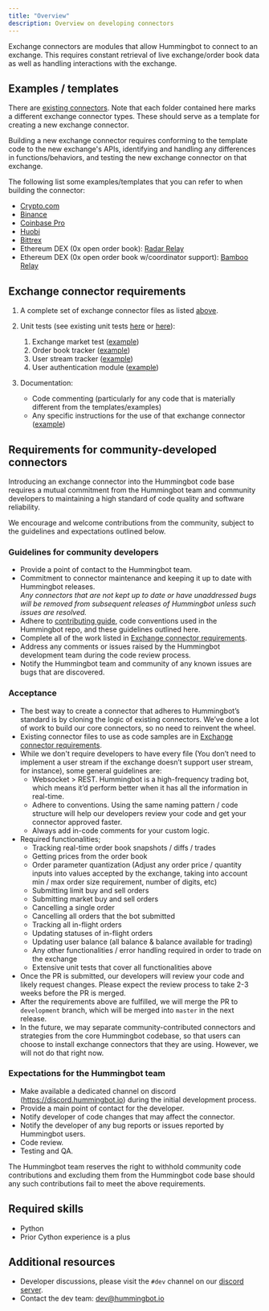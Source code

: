 ```yaml
---
title: "Overview"
description: Overview on developing connectors
---
```



Exchange connectors are modules that allow Hummingbot to connect to an exchange. This requires constant retrieval of live exchange/order book data as well as handling interactions with the exchange.

## Examples / templates

There are [existing connectors](https://github.com/CoinAlpha/hummingbot/tree/master/hummingbot/connector). Note that each folder contained here marks a different exchange connector types. These should serve as a template for creating a new exchange connector.

Building a new exchange connector requires conforming to the template code to the new exchange's APIs, identifying and handling any differences in functions/behaviors, and testing the new exchange connector on that exchange.

<Callout
  type="info"
  body="For new developers building a connector, we recommend to use Crypto.com as a template to start understanding the functions and behaviors."
/>

The following list some examples/templates that you can refer to when building the connector:

- [Crypto.com](https://github.com/CoinAlpha/hummingbot/tree/master/hummingbot/connector/exchange/crypto_com)
- [Binance](https://github.com/CoinAlpha/hummingbot/tree/master/hummingbot/connector/exchange/binance)
- [Coinbase Pro](https://github.com/CoinAlpha/hummingbot/tree/master/hummingbot/connector/exchange/coinbase_pro)
- [Huobi](https://github.com/CoinAlpha/hummingbot/tree/master/hummingbot/connector/exchange/huobi)
- [Bittrex](https://github.com/CoinAlpha/hummingbot/tree/master/hummingbot/connector/exchange/bittrex)
- Ethereum DEX (0x open order book): [Radar Relay](https://github.com/CoinAlpha/hummingbot/tree/master/hummingbot/connector/exchange/radar_relay)
- Ethereum DEX (0x open order book w/coordinator support): [Bamboo Relay](https://github.com/CoinAlpha/hummingbot/tree/master/hummingbot/connector/exchange/radar_relay)

## Exchange connector requirements

1. A complete set of exchange connector files as listed [above](https://docs.hummingbot.io/exchange-connectors/overview/).
2. Unit tests (see existing unit tests [here](https://github.com/CoinAlpha/hummingbot/tree/master/test/connector) or [here](https://github.com/CoinAlpha/hummingbot/tree/master/test/integration)):

   1. Exchange market test ([example](https://github.com/CoinAlpha/hummingbot/tree/master/test/connector/exchange/crypto_com/test_crypto_com_exchange.py))
   2. Order book tracker ([example](https://github.com/CoinAlpha/hummingbot/tree/master/test/connector/exchange/crypto_com/test_crypto_com_order_book_tracker.py))
   3. User stream tracker ([example](https://github.com/CoinAlpha/hummingbot/tree/master/test/connector/exchange/crypto_com/test_crypto_com_user_stream_tracker.py))
   4. User authentication module ([example](https://github.com/CoinAlpha/hummingbot/tree/master/test/connector/exchange/crypto_com/test_crypto_com_auth.py))

3. Documentation:

   - Code commenting (particularly for any code that is materially different from the templates/examples)
   - Any specific instructions for the use of that exchange connector ([example](https://docs.hummingbot.io/exchange-connectors/binance/))

## Requirements for community-developed connectors

<Callout
  type="note"
  body="If you would like to create a connector for a currently unsupported exchange, please contact the Hummingbot team to discuss beforehand and for approval. Due to the large amount of work in reviewing, testing, and maintaining exchange connectors, we will only merge in connectors that will have a meaningful benefit and impact to the Hummingbot community."
/>

Introducing an exchange connector into the Hummingbot code base requires a mutual commitment from the Hummingbot team and community developers to maintaining a high standard of code quality and software reliability.

We encourage and welcome contributions from the community, subject to the guidelines and expectations outlined below.

### Guidelines for community developers

- Provide a point of contact to the Hummingbot team.
- Commitment to connector maintenance and keeping it up to date with Hummingbot releases. <br/>_Any connectors that are not kept up to date or have unaddressed bugs will be removed from subsequent releases of Hummingbot unless such issues are resolved._
- Adhere to [contributing guide](https://github.com/CoinAlpha/hummingbot/tree/master/CONTRIBUTING.md), code conventions used in the Hummingbot repo, and these guidelines outlined here.
- Complete all of the work listed in [Exchange connector requirements](#exchange-connector-requirements).
- Address any comments or issues raised by the Hummingbot development team during the code review process.
- Notify the Hummingbot team and community of any known issues are bugs that are discovered.

### Acceptance

- The best way to create a connector that adheres to Hummingbot’s standard is by cloning the logic of existing connectors. We’ve done a lot of work to build our core connectors, so no need to reinvent the wheel.
- Existing connector files to use as code samples are in [Exchange connector requirements](#exchange-connector-requirements).
- While we don't require developers to have every file (You don’t need to implement a user stream if the exchange doesn’t support user stream, for instance), some general guidelines are:
  - Websocket > REST. Hummingbot is a high-frequency trading bot, which means it’d perform better when it has all the information in real-time.
  - Adhere to conventions. Using the same naming pattern / code structure will help our developers review your code and get your connector approved faster.
  - Always add in-code comments for your custom logic.
- Required functionalities;
  - Tracking real-time order book snapshots / diffs / trades
  - Getting prices from the order book
  - Order parameter quantization (Adjust any order price / quantity inputs into values accepted by the exchange, taking into account min / max order size requirement, number of digits, etc)
  - Submitting limit buy and sell orders
  - Submitting market buy and sell orders
  - Cancelling a single order
  - Cancelling all orders that the bot submitted
  - Tracking all in-flight orders
  - Updating statuses of in-flight orders
  - Updating user balance (all balance & balance available for trading)
  - Any other functionalities / error handling required in order to trade on the exchange
  - Extensive unit tests that cover all functionalities above
- Once the PR is submitted, our developers will review your code and likely request changes. Please expect the review process to take 2-3 weeks before the PR is merged.
- After the requirements above are fulfilled, we will merge the PR to `development` branch, which will be merged into `master` in the next release.
- In the future, we may separate community-contributed connectors and strategies from the core Hummingbot codebase, so that users can choose to install exchange connectors that they are using. However, we will not do that right now.

<Callout
  type="note"
  body="#Trading Pair Conversion#, HummingBot's standard pair format is: `Base_Asset-Quote_Asset`. Therefore, a new connector that doesn't follow that convention of naming pairs would require both `convert_to_exchange_trading_pair` and `convert_from_exchange_trading_pair` methods to be implemented in the connector's connector_util.py file. In addition, such connectors have to perform the necessary conversions when performing certain API requests. Additonally, ensure that the dictionary keys for `self._trading_rules` are in HummingBot's pair format.
"
/>

### Expectations for the Hummingbot team

- Make available a dedicated channel on discord (https://discord.hummingbot.io) during the initial development process.
- Provide a main point of contact for the developer.
- Notify developer of code changes that may affect the connector.
- Notify the developer of any bug reports or issues reported by Hummingbot users.
- Code review.
- Testing and QA.

The Hummingbot team reserves the right to withhold community code contributions and excluding them from the Hummingbot code base should any such contributions fail to meet the above requirements.

## Required skills

- Python
- Prior Cython experience is a plus

## Additional resources

- Developer discussions, please visit the `#dev` channel on our [discord server](https://discord.hummingbot.io).
- Contact the dev team: [dev@hummingbot.io](mailto:dev@hummingbot.io)
